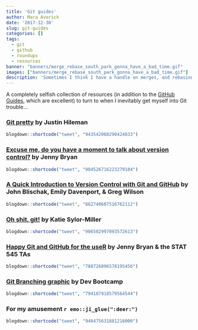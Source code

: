 ```yaml
---
title: 'Git guides'
author: Mara Averick
date: '2017-12-30'
slug: git-guides
categories: []
tags:
  - git
  - github
  - roundups
  - resources
banner: "banners/merge_rebase_south_park_gonna_have_a_bad_time.gif"
images: ["banners/merge_rebase_south_park_gonna_have_a_bad_time.gif"]
description: 'Sometimes I think I have a handle on merges, and rebasing, and interactive, forced fast-forwards (not a real thing, that I know of). Inevitably, I prove myself wrong, finding exciting new ways of turning my Git history into `r emo::ji_glue(":wastebasket:")``r emo::ji_glue(":fire:")`.'
---
```


A completely selfish collection of resources (in addition to the [GitHub Guides](https://guides.github.com/), which are excellent) to turn to when I inevitably
get myself into Git trouble...

### [Git pretty](http://justinhileman.info/article/git-pretty/) by Justin Hileman

```r
blogdown::shortcode("tweet", "943542068290424833")
```

### [Excuse me, do you have a moment to talk about version control?](https://peerj.com/preprints/3159/) by Jenny Bryan

```r
blogdown::shortcode("tweet", "904526716223279104")
```

### [A Quick Introduction to Version Control with Git and GitHub](http://journals.plos.org/ploscompbiol/article?id=10.1371/journal.pcbi.1004668) by John Blischak, Emily Davenport, & Greg Wilson

```r
blogdown::shortcode("tweet", "862740607516762112")
```

### [Oh shit, git!](http://ohshitgit.com/) by Katie Sylor-Miller

```r
blogdown::shortcode("tweet", "906502997093572613")
```

### [Happy Git and GitHub for the useR](http://happygitwithr.com/) by Jenny Bryan & the STAT 545 TAs

```r
blogdown::shortcode("tweet", "788726896578195456")
```

### [Git Branching graphic](https://imgur.com/gallery/YG8In8X/) by Dev Bootcamp

```r
blogdown::shortcode("tweet", "794187918579564544")
```

### For my amusement `r emo::ji_glue(":deer:")`

```r
blogdown::shortcode("tweet", "946475631881216000")
```
